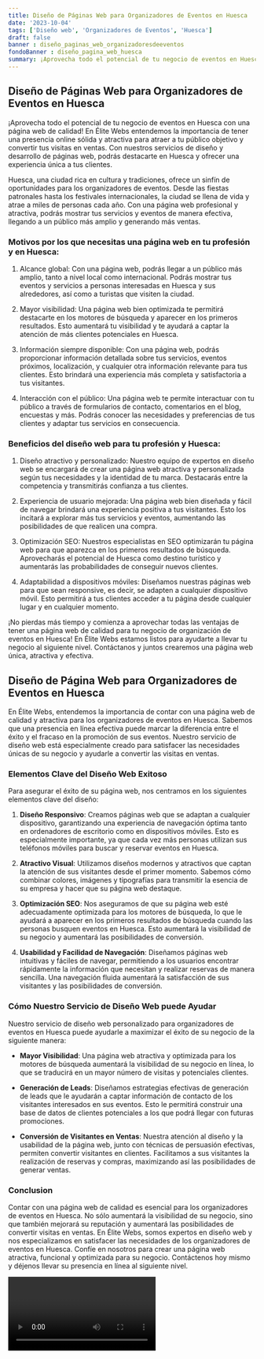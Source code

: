 ```yaml
---
title: Diseño de Páginas Web para Organizadores de Eventos en Huesca
date: '2023-10-04'
tags: ['Diseño web', 'Organizadores de Eventos', 'Huesca']
draft: false
banner : diseño_paginas_web_organizadoresdeeventos
fondoBanner : diseño_pagina_web_huesca
summary: ¡Aprovecha todo el potencial de tu negocio de eventos en Huesca con una página web de calidad! En Élite Webs entendemos la importancia de tener una presencia online sólida y atractiva para atraer a tu público objetivo y convertir tus visitas en ventas. Con nuestros servicios de diseño y desarrollo de páginas web, podrás destacarte en Huesca y ofrecer una experiencia única a tus clientes.
---
```


## Diseño de Páginas Web para Organizadores de Eventos en Huesca

¡Aprovecha todo el potencial de tu negocio de eventos en Huesca con una página web de calidad! En Élite Webs entendemos la importancia de tener una presencia online sólida y atractiva para atraer a tu público objetivo y convertir tus visitas en ventas. Con nuestros servicios de diseño y desarrollo de páginas web, podrás destacarte en Huesca y ofrecer una experiencia única a tus clientes.

Huesca, una ciudad rica en cultura y tradiciones, ofrece un sinfín de oportunidades para los organizadores de eventos. Desde las fiestas patronales hasta los festivales internacionales, la ciudad se llena de vida y atrae a miles de personas cada año. Con una página web profesional y atractiva, podrás mostrar tus servicios y eventos de manera efectiva, llegando a un público más amplio y generando más ventas.

### Motivos por los que necesitas una página web en tu profesión y en Huesca:

1. Alcance global: Con una página web, podrás llegar a un público más amplio, tanto a nivel local como internacional. Podrás mostrar tus eventos y servicios a personas interesadas en Huesca y sus alrededores, así como a turistas que visiten la ciudad.

2. Mayor visibilidad: Una página web bien optimizada te permitirá destacarte en los motores de búsqueda y aparecer en los primeros resultados. Esto aumentará tu visibilidad y te ayudará a captar la atención de más clientes potenciales en Huesca.

3. Información siempre disponible: Con una página web, podrás proporcionar información detallada sobre tus servicios, eventos próximos, localización, y cualquier otra información relevante para tus clientes. Esto brindará una experiencia más completa y satisfactoria a tus visitantes.

4. Interacción con el público: Una página web te permite interactuar con tu público a través de formularios de contacto, comentarios en el blog, encuestas y más. Podrás conocer las necesidades y preferencias de tus clientes y adaptar tus servicios en consecuencia.

### Beneficios del diseño web para tu profesión y Huesca:

1. Diseño atractivo y personalizado: Nuestro equipo de expertos en diseño web se encargará de crear una página web atractiva y personalizada según tus necesidades y la identidad de tu marca. Destacarás entre la competencia y transmitirás confianza a tus clientes.

2. Experiencia de usuario mejorada: Una página web bien diseñada y fácil de navegar brindará una experiencia positiva a tus visitantes. Esto los incitará a explorar más tus servicios y eventos, aumentando las posibilidades de que realicen una compra.

3. Optimización SEO: Nuestros especialistas en SEO optimizarán tu página web para que aparezca en los primeros resultados de búsqueda. Aprovecharás el potencial de Huesca como destino turístico y aumentarás las probabilidades de conseguir nuevos clientes.

4. Adaptabilidad a dispositivos móviles: Diseñamos nuestras páginas web para que sean responsive, es decir, se adapten a cualquier dispositivo móvil. Esto permitirá a tus clientes acceder a tu página desde cualquier lugar y en cualquier momento.

¡No pierdas más tiempo y comienza a aprovechar todas las ventajas de tener una página web de calidad para tu negocio de organización de eventos en Huesca! En Élite Webs estamos listos para ayudarte a llevar tu negocio al siguiente nivel. Contáctanos y juntos crearemos una página web única, atractiva y efectiva.

<GifSeo />

<Cta />

## Diseño de Página Web para Organizadores de Eventos en Huesca

En Élite Webs, entendemos la importancia de contar con una página web de calidad y atractiva para los organizadores de eventos en Huesca. Sabemos que una presencia en línea efectiva puede marcar la diferencia entre el éxito y el fracaso en la promoción de sus eventos. Nuestro servicio de diseño web está especialmente creado para satisfacer las necesidades únicas de su negocio y ayudarle a convertir las visitas en ventas.

### Elementos Clave del Diseño Web Exitoso

Para asegurar el éxito de su página web, nos centramos en los siguientes elementos clave del diseño:

1. **Diseño Responsivo**: Creamos páginas web que se adaptan a cualquier dispositivo, garantizando una experiencia de navegación óptima tanto en ordenadores de escritorio como en dispositivos móviles. Esto es especialmente importante, ya que cada vez más personas utilizan sus teléfonos móviles para buscar y reservar eventos en Huesca.

2. **Atractivo Visual**: Utilizamos diseños modernos y atractivos que captan la atención de sus visitantes desde el primer momento. Sabemos cómo combinar colores, imágenes y tipografías para transmitir la esencia de su empresa y hacer que su página web destaque.

3. **Optimización SEO**: Nos aseguramos de que su página web esté adecuadamente optimizada para los motores de búsqueda, lo que le ayudará a aparecer en los primeros resultados de búsqueda cuando las personas busquen eventos en Huesca. Esto aumentará la visibilidad de su negocio y aumentará las posibilidades de conversión.

4. **Usabilidad y Facilidad de Navegación**: Diseñamos páginas web intuitivas y fáciles de navegar, permitiendo a los usuarios encontrar rápidamente la información que necesitan y realizar reservas de manera sencilla. Una navegación fluida aumentará la satisfacción de sus visitantes y las posibilidades de conversión.

### Cómo Nuestro Servicio de Diseño Web puede Ayudar

Nuestro servicio de diseño web personalizado para organizadores de eventos en Huesca puede ayudarle a maximizar el éxito de su negocio de la siguiente manera:

- **Mayor Visibilidad**: Una página web atractiva y optimizada para los motores de búsqueda aumentará la visibilidad de su negocio en línea, lo que se traducirá en un mayor número de visitas y potenciales clientes.

- **Generación de Leads**: Diseñamos estrategias efectivas de generación de leads que le ayudarán a captar información de contacto de los visitantes interesados en sus eventos. Esto le permitirá construir una base de datos de clientes potenciales a los que podrá llegar con futuras promociones.

- **Conversión de Visitantes en Ventas**: Nuestra atención al diseño y la usabilidad de la página web, junto con técnicas de persuasión efectivas, permiten convertir visitantes en clientes. Facilitamos a sus visitantes la realización de reservas y compras, maximizando así las posibilidades de generar ventas.

### Conclusion

Contar con una página web de calidad es esencial para los organizadores de eventos en Huesca. No sólo aumentará la visibilidad de su negocio, sino que también mejorará su reputación y aumentará las posibilidades de convertir visitas en ventas. En Élite Webs, somos expertos en diseño web y nos especializamos en satisfacer las necesidades de los organizadores de eventos en Huesca. Confíe en nosotros para crear una página web atractiva, funcional y optimizada para su negocio. Contáctenos hoy mismo y déjenos llevar su presencia en línea al siguiente nivel.

<Video />

<CtaBot job='Organizadores de Eventos' city='Huesca'/>

<Gmaps query='Huesca+españa+maps' />